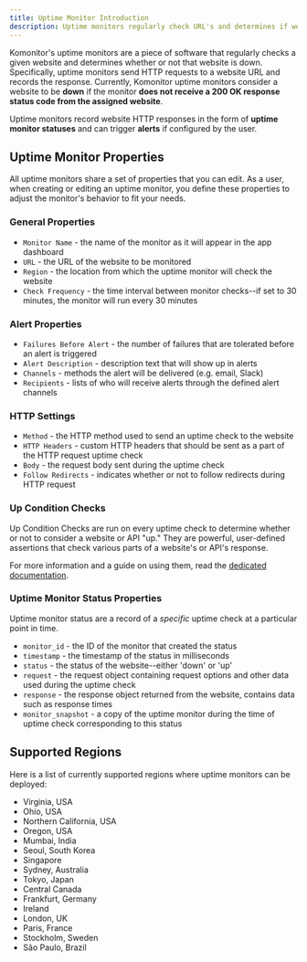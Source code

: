 ```yaml
---
title: Uptime Monitor Introduction
description: Uptime monitors regularly check URL's and determines if websites are down. This page covers what properties define an uptime monitor and it's behavior.
---
```


Komonitor's uptime monitors are a piece of software that regularly checks a given website and
determines whether or not that website is down. Specifically, uptime monitors send
HTTP requests to a website URL and records the response. Currently, Komonitor uptime monitors
consider a website to be **down** if the monitor **does not receive a 200 OK response status code from the assigned website**.

Uptime monitors record website HTTP responses in the form of **uptime monitor statuses** and
can trigger **alerts** if configured by the user.

## Uptime Monitor Properties

All uptime monitors share a set of properties that you can edit. As a user, when creating
or editing an uptime monitor, you define these properties to adjust the monitor's behavior to fit your needs.

### General Properties

- `Monitor Name` - the name of the monitor as it will appear in the app dashboard
- `URL` - the URL of the website to be monitored
- `Region` - the location from which the uptime monitor will check the website
- `Check Frequency` - the time interval between monitor checks--if set to 30 minutes, the monitor will run every 30 minutes

### Alert Properties

- `Failures Before Alert` - the number of failures that are tolerated before an alert is triggered
- `Alert Description` - description text that will show up in alerts
- `Channels` - methods the alert will be delivered (e.g. email, Slack)
- `Recipients` - lists of who will receive alerts through the defined alert channels

### HTTP Settings

- `Method` - the HTTP method used to send an uptime check to the website
- `HTTP Headers` - custom HTTP headers that should be sent as a part of the HTTP request uptime check
- `Body` - the request body sent during the uptime check
- `Follow Redirects` - indicates whether or not to follow redirects during HTTP request

### Up Condition Checks

Up Condition Checks are run on every uptime check to determine whether or not to consider a website or API "up." They are powerful, user-defined assertions
that check various parts of a website's or API's response.

For more information and a guide on using them, read the [dedicated documentation](/docs/uptime-monitor/up-condition-checks).

### Uptime Monitor Status Properties

Uptime monitor status are a record of a _specific_ uptime check at a particular point in time.

- `monitor_id` - the ID of the monitor that created the status
- `timestamp` - the timestamp of the status in milliseconds
- `status` - the status of the website--either 'down' or 'up'
- `request` - the request object containing request options and other data used during the uptime check
- `response` - the response object returned from the website, contains data such as response times
- `monitor_snapshot` - a copy of the uptime monitor during the time of uptime check corresponding to this status

## Supported Regions

Here is a list of currently supported regions where uptime monitors can be deployed:

- Virginia, USA
- Ohio, USA
- Northern California, USA
- Oregon, USA
- Mumbai, India
- Seoul, South Korea
- Singapore
- Sydney, Australia
- Tokyo, Japan
- Central Canada
- Frankfurt, Germany
- Ireland
- London, UK
- Paris, France
- Stockholm, Sweden
- São Paulo, Brazil
